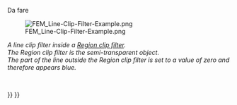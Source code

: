 <languages/>

<div class="mw-translate-fuzzy">
{{Docnav/it
|[[FEM_PostFilterClipRegion/it|Region clip filter]]
|[[FEM_PostFilterLinearizedStresses/it|Stress linearization plot]]
|[[FEM_Workbench/it|FEM]]
|IconL=FEM_PostFilterClipRegion.svg
|IconR=FEM_PostFilterLinearizedStresses.svg
|IconC=Workbench_FEM.svg
}}
</div>

<div class="mw-translate-fuzzy">
{{GuiCommand/it|Name=FEM_PostCreateDataAlongLineFilter|Name/it=FEM PostCreateDataAlongLineFilter|Icon=Fem-DataAlongLine.svg|MenuLocation= Risultati → Data along line filter ||Workbenches=[[FEM_Workbench/it|FEM]]|Shortcut=|SeeAlso=[[FEM_tutorial/it|Tutorial FEM]]}}
</div>

<span id="Description"></span>
{{FEM Tools navi/it}}

<div class="mw-translate-fuzzy">
Da fare
</div>

[[File:FEM_Line-Clip-Filter-Example.png]]

''A line clip filter inside a [[FEM_PostFilterClipRegion|Region clip filter]].</br>The Region clip filter is the semi-transparent object.</br>The part of the line outside the Region clip filter is set to a value of zero and therefore appears blue.''

<span id="Usage"></span>
{{Userdocnavi/it}}

<div class="mw-translate-fuzzy">
<br />
</div>


<div class="mw-translate-fuzzy">
{{Docnav/it
|[[FEM_PostFilterClipRegion/it|Region clip filter]]
|[[FEM_PostFilterLinearizedStresses/it|Stress linearization plot]]
|[[FEM_Workbench/it|FEM]]
|IconL=FEM_PostFilterClipRegion.svg
|IconR=FEM_PostFilterLinearizedStresses.svg
|IconC=Workbench_FEM.svg
}}
</div>

{{FEM Tools navi{{#translation:}}}}
{{Userdocnavi{{#translation:}}}}
{{clear}}